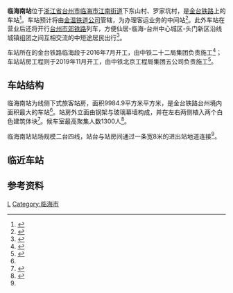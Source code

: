 {{Distinguish|凌海南站}}
{{Infobox China railway station
|name = 临海南站
|eng_name = Linhainan Railway Station
|symbol_right = {{rint|cn|rail}}
|image = 20211003 台州市郊铁路和合号 临海南站进站.jpg
|caption = [[台州市郊铁路|台州市郊铁路]][[和谐号CRH6型电力动车组|CRH6F-A]]“和合号”列车进站
|other_name= 临海站
|code = 19062
|commercial_code = LHU
|pinyin_code = LHN
|type= 中间站
|业务性质 = 
|技术性质= 
|address = [[浙江省|浙江省]][[台州市|台州市]][[临海市|临海市]][[江南街道_(临海市)|江南街道]]下东山村、罗家坑村
|coordinates = {{coord|28.811727|N|121.129698|E|format=dms|display=inline,title|type:railwaystation_region:CN}}
|built= 
|opened=
|owned = [[金温铁道公司|金温铁道公司]]
|operator= 
|line = [[金台铁路|金台铁路]]
|distance = K127+193
|classification =
|platform = 4
|tracks = 6
|website = 
}}
'''临海南站'''位于[[浙江省|浙江省]][[台州市|台州市]][[临海市|临海市]][[江南街道_(临海市)|江南街道]]下东山村、罗家坑村，是[[金台铁路|金台铁路]]上的车站<ref>{{cite news|title=临海市发展和改革局关于金台铁路临海南站站场工程核准的批复|url=http://www.linhai.gov.cn/art/2019/1/24/art_1454197_31345111.html|work=市发改局|publisher=临海市人民政府|date=2019-01-24}}</ref>。车站预计将由[[金温铁道公司|金温铁道公司]]管辖，为办理客运业务的中间站<ref>{{cite news|title=重磅！临海火车站重建方案通过初审！未来将有“地铁”！|url=https://zj.zjol.com.cn/news/622586.html|publisher=浙江新闻|work=临海发布|date=2017-04-26|accessdate=2021-03-21|archive-date=2017-09-11|archive-url=https://web.archive.org/web/20170911164633/http://zj.zjol.com.cn/news/622586.html|dead-url=no}}</ref>。此外车站在营业后还将开行[[台州市郊铁路|台州市郊铁路]]列车，方便仙居-临海-台州中心城区-头门新区沿线城镇组团之间互相交流的中短途居民出行<ref>{{cite news|title=7月开工建设，台州新添市郊列车线路 S1、S2、S3线换乘更便捷|url=http://www.zj.gov.cn/art/2020/6/28/art_1553101_49244563.html|work=省交通运输厅|publisher=浙江省人民政府|date=2020-06-28|accessdate=2021-03-21|archive-date=2020-07-25|archive-url=http://www.freezepage.com/1595686840XPUPMKWNGR|dead-url=yes}}</ref>。

车站所在的金台铁路临海段于2016年7月开工，由中铁二十二局集团负责施工<ref>{{cite news|title=金台铁路临海段开工仪式成功举行|url=https://www.sohu.com/a/107790911_119731|publisher=搜狐网|work=中华铁道网|date=2016-07-27}}</ref>；车站站房工程则于2019年11月开工，由中铁北京工程局集团五公司负责施工<ref name="sb">{{cite news|title=五公司金台铁路项目临海南站开工建设|url=http://www.caccc.com.cn/detail.php?ID=5781|publisher=中铁北京工程局集团|date=2019-11-15}}</ref>。

==车站结构==
临海南站为线侧下式旅客站房，面积9984.9平方米平方米，是金台铁路台州境内面积最大的车站<Ref name="sb"/>。站房外立面由钢架与玻璃幕墙构成，并在左右两侧植入两个白色建筑体块<ref>{{cite news|title=这条铁路新建客站效果图来了！转发！收藏！|url=https://www.thepaper.cn/newsDetail_forward_12823893|work=长三角铁路|publisher=澎湃新闻|date=2021-05-24|accessdate=2021-05-24|archive-date=2021-05-24|archive-url=https://web.archive.org/web/20210524171835/https://www.thepaper.cn/newsDetail_forward_12823893|dead-url=no}}</ref>。候车室最高聚集人数1300人<ref name="interior">{{cite news|title=金台铁路6月底通车 台州境内设有5个客运站 长这样|url=https://tz.zjol.com.cn/tzxw/202106/t20210618_22690761.shtml|work=台州新闻|publisher=浙江新闻|date=2021-06-18|accessdate=2021-06-24|archive-date=2021-06-24|archive-url=https://web.archive.org/web/20210624204650/https://tz.zjol.com.cn/tzxw/202106/t20210618_22690761.shtml|dead-url=no}}</ref>。

临海南站站场规模二台四线，站台与站房间通过一条宽8米的进出站地道连接<ref name="interior"/>。

== 临近车站 ==
{{start rail box|[[中国铁路|中国铁路]]}}
{{s-inop|[[括苍站|括苍站]]|[[永康南站|永康南站]]方向}}
{{s-line|[[金台铁路|金台铁路]]<br />← 14km 临海南站 14km →}}
{{s-inop|[[临海东站|临海东站]]|[[台州站|台州站]]方向}}
{{end box}}

== 参考资料 ==
{{Reflist}}

{{金台铁路}}
[[Category:台州市铁路车站|L]]
[[Category:临海市|Category:临海市]]